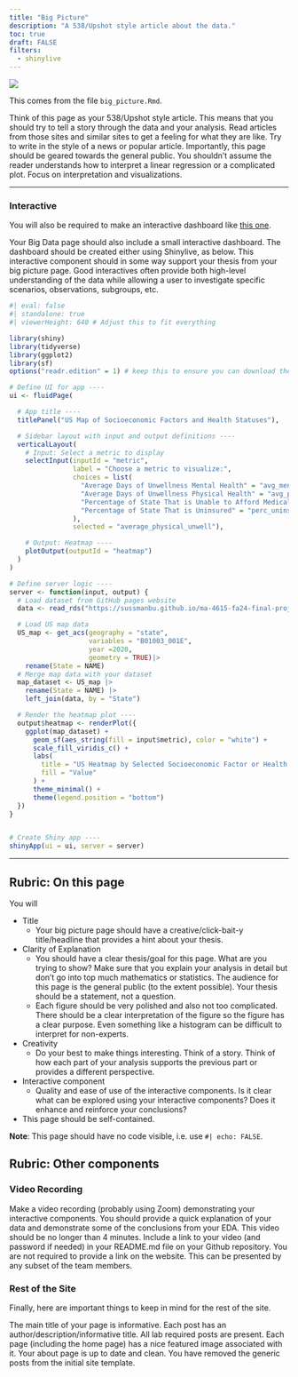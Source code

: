 ```yaml
---
title: "Big Picture"
description: "A 538/Upshot style article about the data."
toc: true
draft: FALSE
filters:
  - shinylive
---
```


![](images/The_Big_Picture_2.jpeg)

This comes from the file `big_picture.Rmd`.

Think of this page as your 538/Upshot style article. This means that you should try to tell a story through the data and your analysis. Read articles from those sites and similar sites to get a feeling for what they are like. Try to write in the style of a news or popular article. Importantly, this page should be geared towards the general public. You shouldn't assume the reader understands how to interpret a linear regression or a complicated plot. Focus on interpretation and visualizations.



---


### Interactive

You will also be required to make an interactive dashboard like [this one](/flex/flex.html).

Your Big Data page should also include a small interactive dashboard. The dashboard should be created either using Shinylive, as below. This interactive component should in some way support your thesis from your big picture page. Good interactives often provide both high-level understanding of the data while allowing a user to investigate specific scenarios, observations, subgroups, etc.




```r
#| eval: false
#| standalone: true
#| viewerHeight: 640 # Adjust this to fit everything

library(shiny)
library(tidyverse)
library(ggplot2)
library(sf)
options("readr.edition" = 1) # keep this to ensure you can download the data

# Define UI for app ----
ui <- fluidPage(

  # App title ----
  titlePanel("US Map of Socioeconomic Factors and Health Statuses"),

  # Sidebar layout with input and output definitions ----
  verticalLayout(
    # Input: Select a metric to display
    selectInput(inputId = "metric",
                label = "Choose a metric to visualize:",
                choices = list(
                  "Average Days of Unwellness Mental Health" = "avg_ment_unwell_days",
                  "Average Days of Unwellness Physical Health" = "avg_physical_unwell_days",
                  "Percentage of State That is Unable to Afford Medical Costs" = "perc_cannot_afford",
                  "Percentage of State That is Uninsured" = "perc_uninsured"
                ),
                selected = "average_physical_unwell"),

    # Output: Heatmap ----
    plotOutput(outputId = "heatmap")
  )
)

# Define server logic ----
server <- function(input, output) {
  # Load dataset from GitHub pages website
  data <- read_rds("https://sussmanbu.github.io/ma-4615-fa24-final-project-group-6/dataset/shiny_table.rds")

  # Load US map data
  US_map <- get_acs(geography = "state",
                    variables = "B01003_001E",
                    year =2020,
                    geometry = TRUE)|>
    rename(State = NAME)
  # Merge map data with your dataset
  map_dataset <- US_map |>
    rename(State = NAME) |>  
    left_join(data, by = "State")

  # Render the heatmap plot ----
  output$heatmap <- renderPlot({
    ggplot(map_dataset) +
      geom_sf(aes_string(fill = input$metric), color = "white") +
      scale_fill_viridis_c() +
      labs(
        title = "US Heatmap by Selected Socioeconomic Factor or Health Status",
        fill = "Value"
      ) +
      theme_minimal() +
      theme(legend.position = "bottom")
  })
}


# Create Shiny app ----
shinyApp(ui = ui, server = server)

```

---

## Rubric: On this page

You will

* Title
  * Your big picture page should have a creative/click-bait-y title/headline that provides a hint about your thesis.
* Clarity of Explanation
  * You should have a clear thesis/goal for this page. What are you trying to show? Make sure that you explain your analysis in detail but don't go into top much mathematics or statistics. The audience for this page is the general public (to the extent possible). Your thesis should be a statement, not a question.
  * Each figure should be very polished and also not too complicated. There should be a clear interpretation of the figure so the figure has a clear purpose. Even something like a histogram can be difficult to interpret for non-experts.
* Creativity
  * Do your best to make things interesting. Think of a story. Think of how each part of your analysis supports the previous part or provides a different perspective.
* Interactive component
  * Quality and ease of use of the interactive components.
Is it clear what can be explored using your interactive components?
Does it enhance and reinforce your conclusions?
* This page should be self-contained.
  
**Note**: This page should have no code visible, i.e. use `#| echo: FALSE`.  




## Rubric: Other components

### Video Recording

Make a video recording (probably using Zoom) demonstrating your interactive components.
You should provide a quick explanation of your data and demonstrate some of the conclusions from your EDA.
This video should be no longer than 4 minutes.
Include a link to your video (and password if needed) in your README.md file on your Github repository. You are not required to provide a link on the website.
This can be presented by any subset of the team members.


### Rest of the Site

Finally, here are important things to keep in mind for the rest of the site. 

The main title of your page is informative.
Each post has an author/description/informative title.
All lab required posts are present.
Each page (including the home page) has a nice featured image associated with it.
Your about page is up to date and clean.
You have removed the generic posts from the initial site template.
